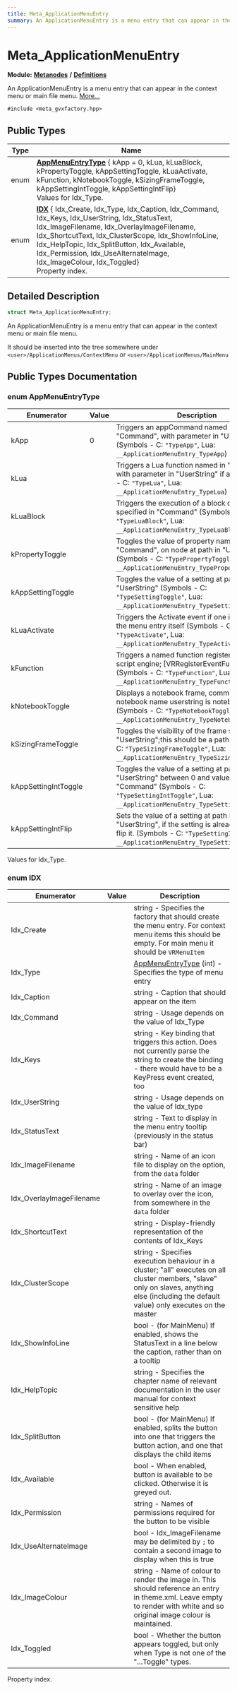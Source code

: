 ```yaml
---
title: Meta_ApplicationMenuEntry
summary: An ApplicationMenuEntry is a menu entry that can appear in the context menu or main file menu. 
---
```


# Meta_ApplicationMenuEntry

**Module:** **[Metanodes](../../modules/metanodes/index.mdx)** **/** **[Definitions](../../modules/metanodes/definitions.mdx)**

An ApplicationMenuEntry is a menu entry that can appear in the context menu or main file menu.  [More...](#detailed-description)

`#include <meta_gvxfactory.hpp>`

## Public Types

| Type           | Name           |
| -------------- | -------------- |
| enum| **[AppMenuEntryType](#enum-appmenuentrytype)** { kApp = 0, kLua, kLuaBlock, kPropertyToggle, kAppSettingToggle, kLuaActivate, kFunction, kNotebookToggle, kSizingFrameToggle, kAppSettingIntToggle, kAppSettingIntFlip}<br />Values for Idx_Type.  |
| enum| **[IDX](#enum-idx)** { Idx_Create, Idx_Type, Idx_Caption, Idx_Command, Idx_Keys, Idx_UserString, Idx_StatusText, Idx_ImageFilename, Idx_OverlayImageFilename, Idx_ShortcutText, Idx_ClusterScope, Idx_ShowInfoLine, Idx_HelpTopic, Idx_SplitButton, Idx_Available, Idx_Permission, Idx_UseAlternateImage, Idx_ImageColour, Idx_Toggled}<br />Property index.  |

## Detailed Description

```cpp
struct Meta_ApplicationMenuEntry;
```

An ApplicationMenuEntry is a menu entry that can appear in the context menu or main file menu. 

It should be inserted into the tree somewhere under `<user>/ApplicationMenus/ContextMenu` or `<user>/ApplicationMenus/MainMenu`

## Public Types Documentation

### enum AppMenuEntryType

| Enumerator | Value | Description |
| ---------- | ----- | ----------- |
| kApp | 0| Triggers an appCommand named by "Command", with parameter in "UserString" (Symbols - C: `"TypeApp"`, Lua: `__ApplicationMenuEntry_TypeApp`)   |
| kLua | | Triggers a Lua function named in "Command", with parameter in "UserString" if any (Symbols - C: `"TypeLua"`, Lua: `__ApplicationMenuEntry_TypeLua`)   |
| kLuaBlock | | Triggers the execution of a block of Lua code specified in "Command" (Symbols - C: `"TypeLuaBlock"`, Lua: `__ApplicationMenuEntry_TypeLuaBlock`)   |
| kPropertyToggle | | Toggles the value of property named in "Command", on node at path in "UserString" (Symbols - C: `"TypePropertyToggle"`, Lua: `__ApplicationMenuEntry_TypePropertyToggle`)   |
| kAppSettingToggle | | Toggles the value of a setting at path in "UserString" (Symbols - C: `"TypeSettingToggle"`, Lua: `__ApplicationMenuEntry_TypeSettingToggle`)   |
| kLuaActivate | | Triggers the Activate event if one is present on the menu entry itself (Symbols - C: `"TypeActivate"`, Lua: `__ApplicationMenuEntry_TypeActivate`)   |
| kFunction | | Triggers a named function registered with the script engine; [VRRegisterEventFunction (Symbols - C: `"TypeFunction"`, Lua: `__ApplicationMenuEntry_TypeFunction`)   |
| kNotebookToggle | | Displays a notebook frame, command is notebook name userstring is notebook pane. (Symbols - C: `"TypeNotebookToggle"`, Lua: `__ApplicationMenuEntry_TypeNotebookToggle`)   |
| kSizingFrameToggle | | Toggles the visibility of the frame specified in "UserString";this should be a path (Symbols - C: `"TypeSizingFrameToggle"`, Lua: `__ApplicationMenuEntry_TypeSizingFrameToggle`)   |
| kAppSettingIntToggle | | Toggles the value of a setting at path in "UserString" between 0 and value specified in "Command" (Symbols - C: `"TypeSettingIntToggle"`, Lua: `__ApplicationMenuEntry_TypeSettingIntToggle`)   |
| kAppSettingIntFlip | | Sets the value of a setting at path in "UserString", if the setting is already set then flip it. (Symbols - C: `"TypeSettingIntFlip"`, Lua: `__ApplicationMenuEntry_TypeSettingIntFlip`)   |

Values for Idx_Type. 

### enum IDX

| Enumerator | Value | Description |
| ---------- | ----- | ----------- |
| Idx_Create | | string - Specifies the factory that should create the menu entry. For context menu items this should be empty. For main menu it should be `VRMenuItem`  |
| Idx_Type | | [AppMenuEntryType](#enum-appmenuentrytype) (int) - Specifies the type of menu entry   |
| Idx_Caption | | string - Caption that should appear on the item   |
| Idx_Command | | string - Usage depends on the value of Idx_Type   |
| Idx_Keys | | string - Key binding that triggers this action. Does not currently parse the string to create the binding - there would have to be a KeyPress event created, too   |
| Idx_UserString | | string - Usage depends on the value of Idx_type   |
| Idx_StatusText | | string - Text to display in the menu entry tooltip (previously in the status bar)   |
| Idx_ImageFilename | | string - Name of an icon file to display on the option, from the `data` folder   |
| Idx_OverlayImageFilename | | string - Name of an image to overlay over the icon, from somewhere in the `data` folder   |
| Idx_ShortcutText | | string - Display-friendly representation of the contents of Idx_Keys   |
| Idx_ClusterScope | | string - Specifies execution behaviour in a cluster; "all" executes on all cluster members, "slave" only on slaves, anything else (including the default value) only executes on the master   |
| Idx_ShowInfoLine | | bool - (for MainMenu) If enabled, shows the StatusText in a line below the caption, rather than on a tooltip   |
| Idx_HelpTopic | | string - Specifies the chapter name of relevant documentation in the user manual for context sensitive help   |
| Idx_SplitButton | | bool - (for MainMenu) If enabled, splits the button into one that triggers the button action, and one that displays the child items   |
| Idx_Available | | bool - When enabled, button is available to be clicked. Otherwise it is greyed out.   |
| Idx_Permission | | string - Names of permissions required for the button to be visible   |
| Idx_UseAlternateImage | | bool - Idx_ImageFilename may be delimited by `;` to contain a second image to display when this is true   |
| Idx_ImageColour | | string - Name of colour to render the image in. This should reference an entry in theme.xml. Leave empty to render with white and so original image colour is maintained.   |
| Idx_Toggled | | bool - Whether the button appears toggled, but only when Type is not one of the "...Toggle" types.   |

Property index. 
